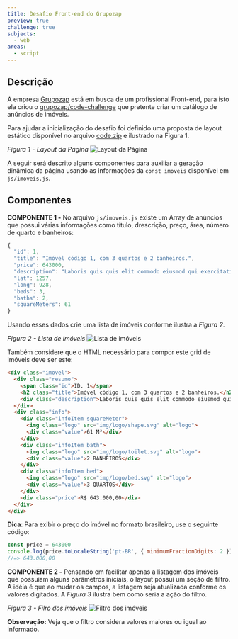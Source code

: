```yaml
---
title: Desafio Front-end do Grupozap
preview: true
challenge: true
subjects:
  - web
areas:
  - script
---
```



## Descrição

A empresa [Grupozap](https://www.grupozap.com) está em busca de um profissional Front-end, para isto ela criou o [grupozap/code-challenge](https://github.com/grupozap/code-challenge/blob/master/frontend.md) que pretente criar um catálogo de anúncios de imóveis.

Para ajudar a inicialização do desafio foi definido uma proposta de layout estático disponível no arquivo [code.zip](https://download-directory.github.io/?url=https://github.com/ifpb/exercises/tree/main/src/pages/exercises/web-script-spotippos/_codes/js/code/) e ilustrado na Figura 1.

*Figura 1 - Layout da Página*
<Image src={layout} alt="Layout da Página" />

A seguir será descrito alguns componentes para auxiliar a geração dinâmica da página usando as informações da `const imoveis` disponível em `js/imoveis.js`.

## Componentes

**COMPONENTE 1 -** No arquivo `js/imoveis.js` existe um Array de anúncios que possui várias informações como título, drescrição, preço, área, número de quarto e banheiros:

```js
{
  "id": 1,
  "title": "Imóvel código 1, com 3 quartos e 2 banheiros.",
  "price": 643000,
  "description": "Laboris quis quis elit commodo eiusmod qui exercitation. In laborum fugiat quis minim occaecat id.",
  "lat": 1257,
  "long": 928,
  "beds": 3,
  "baths": 2,
  "squareMeters": 61
}
```

Usando esses dados crie uma lista de imóveis conforme ilustra a *Figura 2*.

*Figura 2 - Lista de imóveis*
<Image src={imoveis} alt="Lista de imóveis" />

Também considere que o HTML necessário para compor este grid de imóveis deve ser este:

```html
<div class="imovel">
  <div class="resumo">
    <span class="id">ID. 1</span>
    <h2 class="title">Imóvel código 1, com 3 quartos e 2 banheiros.</h2>
    <div class="description">Laboris quis quis elit commodo eiusmod qui exercitation. In laborum fugiat quis minim occaecat id.</div>
  </div>
  <div class="info">
    <div class="infoItem squareMeter">
      <img class="logo" src="img/logo/shape.svg" alt="logo">
      <div class="value">61 M²</div>
    </div>
    <div class="infoItem bath">
      <img class="logo" src="img/logo/toilet.svg" alt="logo">
      <div class="value">2 BANHEIROS</div>
    </div>
    <div class="infoItem bed">
      <img class="logo" src="img/logo/bed.svg" alt="logo">
      <div class="value">3 QUARTOS</div>
    </div>
    <div class="price">R$ 643.000,00</div>
  </div>
</div>
```

**Dica**: Para exibir o preço do imóvel no formato brasileiro, use o seguinte código:

```js
const price = 643000
console.log(price.toLocaleString('pt-BR', { minimumFractionDigits: 2 }))
//=> 643.000,00
```

**COMPONENTE 2 -** Pensando em facilitar apenas a listagem dos imóveis que possuiam alguns parâmetros iniciais, o layout possui um seção de filtro. A idéia é que ao mudar os campos, a listagem seja atualizada conforme os valores digitados. A *Figura 3* ilustra bem como seria a ação do filtro.

*Figura 3 - Filro dos imóveis*
<Image src={filtro} alt="Filtro dos imóveis" />

**Observação:** Veja que o filtro considera valores maiores ou igual ao informado.

